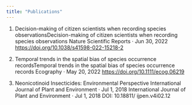 ---
title: "Publications"
---

1. Decision-making of citizen scientists when recording     species observationsDecision-making of citizen scientists when recording species observations
Nature Scientific Reports · Jun 30, 2022
<https://doi.org/10.1038/s41598-022-15218-2>

2. Temporal trends in the spatial bias of species occurrence recordsTemporal trends in the spatial bias of species occurrence records
Ecography · May 20, 2022
<https://doi.org/10.1111/ecog.06219>

3. Neonicotinoid Insecticides: Environmental Perspective
International Journal of Plant and Environment · Jul 1, 2018 International Journal of Plant and Environment · Jul 1, 2018
DOI: 10.18811/ ijpen.v4i02.12